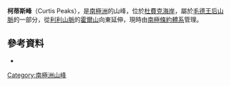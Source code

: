 {{Coord|84|56|S|169|36|W|source:GNIS|display=title}}

'''柯蒂斯峰'''（Curtis Peaks），是[[南極洲|南極洲]]的山峰，位於[[杜費克海岸|杜費克海岸]]，屬於[[毛德王后山脈|毛德王后山脈]]的一部分，從[[利利山脈|利利山脈]]的[[霍爾山|霍爾山]]向東延伸，現時由[[南極條約體系|南極條約體系]]管理。

==參考資料==
* {{usgs-gazetteer|id=3426}}

{{DEFAULTSORT:Curtis Peaks}}
[[Category:南極洲山峰|Category:南極洲山峰]]


{{DufekCoast-geo-stub}}